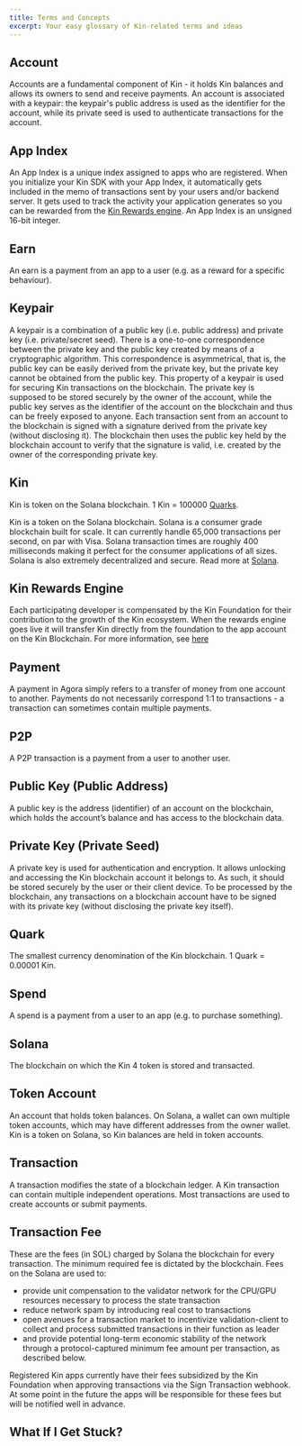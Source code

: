 ```yaml
---
title: Terms and Concepts
excerpt: Your easy glossary of Kin-related terms and ideas
---
```


## Account

Accounts are a fundamental component of Kin - it holds Kin balances and allows its owners to send and receive payments. An account is associated with a keypair: the keypair's public address is used as the identifier for the account, while its private seed is used to authenticate transactions for the account.

## App Index

An App Index is a unique index assigned to apps who are registered. When you initialize your Kin SDK with your App Index, it automatically gets included in the memo of transactions sent by your users and/or backend server. It gets used to track the activity your application generates so you can be rewarded from the [Kin Rewards engine](https://www.kin.org/kre/). An App Index is an unsigned 16-bit integer.

## Earn

An earn is a payment from an app to a user (e.g. as a reward for a specific behaviour).

## Keypair

A keypair is a combination of a public key (i.e. public address) and private key (i.e. private/secret seed). There is a one-to-one correspondence between the private key and the public key created by means of a cryptographic algorithm. This correspondence is asymmetrical, that is, the public key can be easily derived from the private key, but the private key cannot be obtained from the public key. This property of a keypair is used for securing Kin transactions on the blockchain. The private key is supposed to be stored securely by the owner of the account, while the public key serves as the identifier of the account on the blockchain and thus can be freely exposed to anyone. Each transaction sent from an account to the blockchain is signed with a signature derived from the private key (without disclosing it). The blockchain then uses the public key held by the blockchain account to verify that the signature is valid, i.e. created by the owner of the corresponding private key.

## Kin

Kin is token on the Solana blockchain. 1 Kin = 100000 [Quarks](/essentials/terms-and-concepts/#quark).

Kin is a token on the Solana blockchain. Solana is a consumer grade blockchain built for scale. It can currently handle 65,000 transactions per second, on par with Visa. Solana transaction times are roughly 400 milliseconds making it perfect for the consumer applications of all sizes. Solana is also extremely decentralized and secure. Read more at [Solana](http://www.solana.com).

## Kin Rewards Engine

Each participating developer is compensated by the Kin Foundation for their contribution to the growth of the Kin ecosystem. When the rewards engine goes live it will transfer Kin directly from the foundation to the app account on the Kin Blockchain. For more information, see [here](/essentials/kin-rewards-engine/)

## Payment

A payment in Agora simply refers to a transfer of money from one account to another. Payments do not necessarily correspond 1:1 to transactions - a transaction can sometimes contain multiple payments.

## P2P

A P2P transaction is a payment from a user to another user.

## Public Key (Public Address)

A public key is the address (identifier) of an account on the blockchain, which holds the account’s balance and has access to the blockchain data.

## Private Key (Private Seed)

A private key is used for authentication and encryption. It allows unlocking and accessing the Kin blockchain account it belongs to. As such, it should be stored securely by the user or their client device. To be processed by the blockchain, any transactions on a blockchain account have to be signed with its private key (without disclosing the private key itself).

## Quark

The smallest currency denomination of the Kin blockchain. 1 Quark = 0.00001 Kin.

## Spend

A spend is a payment from a user to an app (e.g. to purchase something).

## Solana

The blockchain on which the Kin 4 token is stored and transacted.

## Token Account

An account that holds token balances. On Solana, a wallet can own multiple token accounts, which may have different addresses from the owner wallet. Kin is a token on Solana, so Kin balances are held in token accounts.

## Transaction

A transaction modifies the state of a blockchain ledger. A Kin transaction can contain multiple independent operations. Most transactions are used to create accounts or submit payments.

## Transaction Fee

These are the fees (in SOL) charged by Solana the blockchain for every transaction. The minimum required fee is dictated by the blockchain. Fees on the Solana are used to:

- provide unit compensation to the validator network for the CPU/GPU resources necessary to process the state transaction
- reduce network spam by introducing real cost to transactions
- open avenues for a transaction market to incentivize validation-client to collect and process submitted transactions in their function as leader
- and provide potential long-term economic stability of the network through a protocol-captured minimum fee amount per transaction, as described below.

Registered Kin apps currently have their fees subsidized by the Kin Foundation when approving transactions via the Sign Transaction webhook. At some point in the future the apps will be responsible for these fees but will be notified well in advance.

## What If I Get Stuck?

<Help />
